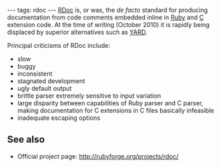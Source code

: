 ---
tags: rdoc
---
[[RDoc]] is, or was, the ''de facto'' standard for producing documentation from code comments embedded inline in [[Ruby]] and [[C]] extension code. At the time of writing (October 2010) it is rapidly being displaced by superior alternatives such as [[YARD]].

Principal criticisms of RDoc include:

* slow
* buggy
* inconsistent
* stagnated development
* ugly default output
* brittle parser extremely sensitive to input variation
* large disparity between capabilities of Ruby parser and C parser, making documentation for C extensions in C files basically infeasible
* inadequate escaping options

== See also ==

* Official project page: http://rubyforge.org/projects/rdoc/
